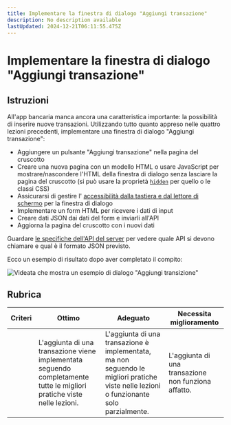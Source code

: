 ```yaml
---
title: Implementare la finestra di dialogo "Aggiungi transazione"
description: No description available
lastUpdated: 2024-12-21T06:11:55.475Z
---
```


# Implementare la finestra di dialogo "Aggiungi transazione"

## Istruzioni

All'app bancaria manca ancora una caratteristica importante: la possibilità di inserire nuove transazioni.
Utilizzando tutto quanto appreso nelle quattro lezioni precedenti, implementare una finestra di dialogo "Aggiungi transazione":

- Aggiungere un pulsante "Aggiungi transazione" nella pagina del cruscotto
- Creare una nuova pagina con un modello HTML o usare JavaScript per mostrare/nascondere l'HTML della finestra di dialogo senza lasciare la pagina del cruscotto (si può  usare la proprietà [`hidden`](https://developer.mozilla.org/docs/Web/HTML/Global_attributes/hidden) per quello o le classi CSS)
- Assicurarsi di gestire l' [accessibilità dalla tastiera e dal lettore di schermo](https://developer.paciellogroup.com/blog/2018/06/the-current-state-of-modal-dialog-accessibility/) per la finestra di dialogo
- Implementare un form HTML per ricevere i dati di input
- Creare dati JSON dai dati del form e inviarli all'API
- Aggiorna la pagina del cruscotto con i nuovi dati

Guardare [le specifiche dell'API del server](../api/README.md) per vedere quale API si devono chiamare e qual è il formato JSON previsto.

Ecco un esempio di risultato dopo aver completato il compito:

![Videata che mostra un esempio di dialogo "Aggiungi transizione"](../images/dialog.png)

## Rubrica

| Criteri | Ottimo | Adeguato | Necessita miglioramento |
| -------- | ------------------------------------------------------------------------------------------------ | ----------------------------------------------------------------------------------------------------------------------- | --------------------------------------------|
|          | L'aggiunta di una transazione viene implementata seguendo completamente tutte le migliori pratiche viste nelle lezioni. | L'aggiunta di una transazione è implementata, ma non seguendo le migliori pratiche viste nelle lezioni o funzionante solo parzialmente. | L'aggiunta di una transazione non funziona affatto. |

